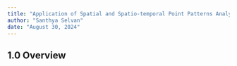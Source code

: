 ```yaml
---
title: "Application of Spatial and Spatio-temporal Point Patterns Analysis to discover the geographical distribution of Armed Conflict in Myanmar"
author: "Santhya Selvan"
date: "August 30, 2024"
---
```


## 1.0 Overview 
